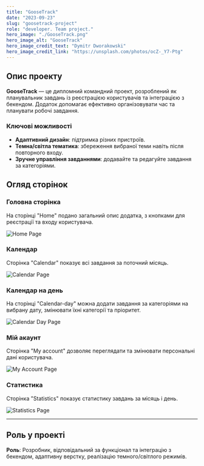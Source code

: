 ```yaml
---
title: "GooseTrack"
date: "2023-09-23"
slug: "goosetrack-project"
role: "developer. Team project."
hero_image: "./GooseTrack.png"
hero_image_alt: "GooseTrack"
hero_image_credit_text: "Dymitr Dworakowski"
hero_image_credit_link: "https://unsplash.com/photos/ocZ-_Y7-Ptg"
---
```


## Опис проекту

**GooseTrack** — це дипломний командний проект, розроблений як планувальник завдань із реєстрацією користувачів та інтеграцією з бекендом. Додаток допомагає ефективно організовувати час та планувати робочі завдання.

### Ключові можливості
- **Адаптивний дизайн**: підтримка різних пристроїв.
- **Темна/світла тематика**: збереження вибраної теми навіть після повторного входу.
- **Зручне управління завданнями**: додавайте та редагуйте завдання за категоріями.

## Огляд сторінок

### Головна сторінка
На сторінці "Home" подано загальний опис додатка, з кнопками для реєстрації та входу користувача.

![Home Page](../src/images/ImageHome.jpeg)
### Календар
Сторінка "Calendar" показує всі завдання за поточний місяць.

![Calendar Page](/images/ImgHomePage.png) 

### Календар на день
На сторінці "Calendar-day" можна додати завдання за категоріями на вибрану дату, змінювати їхні категорії та пріоритет.

![Calendar Day Page](./images/calendar-day-page.png)

### Мій акаунт
Сторінка "My account" дозволяє переглядати та змінювати персональні дані користувача.

![My Account Page](./images/my-account-page.png)

### Статистика
Сторінка "Statistics" показує статистику завдань за місяць і день.

![Statistics Page](./images/statistics-page.png)

---

## Роль у проекті
**Роль**: Розробник, відповідальний за функціонал та інтеграцію з бекендом, адаптивну верстку, реалізацію темного/світлого режимів.
